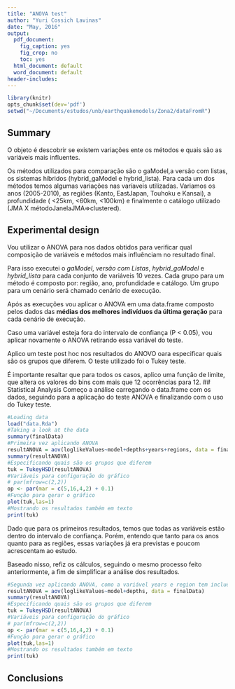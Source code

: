 ```yaml
---
title: "ANOVA test"
author: "Yuri Cossich Lavinas"
date: "May, 2016"
output:
  pdf_document:
    fig_caption: yes
    fig_crop: no
    toc: yes
  html_document: default
  word_document: default
header-includes:
---
```

```r
library(knitr)
opts_chunk$set(dev='pdf')
setwd("~/Documents/estudos/unb/earthquakemodels/Zona2/dataFromR")
```



## Summary

O objeto é descobrir se existem variações ente os métodos e quais são as variáveis mais influentes.

Os métodos utilizados para comparação são o gaModel,a versão com listas, os sistemas híbridos (hybrid_gaModel e hybrid_lista). Para cada um dos métodos temos algumas variações nas varíaveis utilizadas. Variamos os anos (2005-2010), as regiões (Kanto, EastJapan, Touhoku e Kansai), a profundidade ( <25km, <60km, <100km) e finalmente o catálogo utilizado (JMA X métodoJanelaJMA=>clustered).

## Experimental design
Vou utilizar o ANOVA para nos dados obtidos para verificar qual composição de variáveis e métodos mais influênciam no resultado final.

Para isso executei o *gaModel*, *versão com Listas*, *hybrid_gaModel* e *hybrid_lista* para cada conjunto de variáveis 10 vezes. Cada grupo para um método é composto por: região, ano, profundidade e catálogo. Um grupo para um cenário será chamado cenário de execução.

Após as execuções vou aplicar o ANOVA em uma data.frame composto pelos dados das **médias dos melhores indivíduos da última geração** para cada cenário de execução. 

Caso uma variável esteja fora do intervalo de confiança (P < 0.05), vou aplicar novamente o ANOVA retirando essa variável do teste. 

Aplico um teste post hoc nos resultados do ANOVO oara especificar quais são os grupos que diferem. O teste utilizado foi o Tukey teste.

É importante resaltar que para todos os casos, aplico uma função de limite, que altera os valores do bins com mais que 12 ocorrências para 12.
## Statistical Analysis
Começo a análise carregando o data.frame com os dados, seguindo para a aplicação do teste ANOVA e finalizando com o uso do Tukey teste.

```r
#Loading data
load("data.Rda")
#Taking a look at the data
summary(finalData)
#Primeira vez aplicando ANOVA
resultANOVA = aov(loglikeValues~model+depths+years+regions, data = finalData)
summary(resultANOVA)
#Especificando quais são os grupos que diferem
tuk = TukeyHSD(resultANOVA)
#Variáveis para configuração do gráfico
# par(mfrow=c(2,2))
op <- par(mar = c(5,16,4,2) + 0.1)
#Função para gerar o gráfico
plot(tuk,las=1)
#Mostrando os resultados também em texto
print(tuk)
```

Dado que para os primeiros resultados, temos que todas as variáveis estão dentro do intervalo de confiança. Porém, entendo que tanto para os anos quanto para as regiões, essas variações já era previstas e poucom acrescentam ao estudo.

Baseado nisso, refiz os cálculos, seguindo o mesmo processo feito anteriormente, a fim de simplificar a análise dos resultados.

```r
#Segunda vez aplicando ANOVA, como a variável years e region tem incluência esperada, foram retiradas
resultANOVA = aov(loglikeValues~model+depths, data = finalData)
summary(resultANOVA)
#Especificando quais são os grupos que diferem
tuk = TukeyHSD(resultANOVA)
#Variáveis para configuração do gráfico
# par(mfrow=c(2,2))
op <- par(mar = c(5,16,4,2) + 0.1)
#Função para gerar o gráfico
plot(tuk,las=1)
#Mostrando os resultados também em texto
print(tuk)
```


## Conclusions


